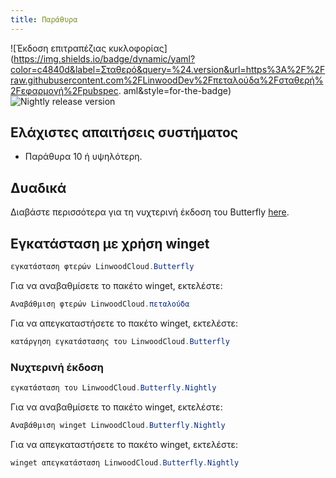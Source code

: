 ```yaml
---
title: Παράθυρα
---
```


![Έκδοση επιτραπέζιας κυκλοφορίας](https://img.shields.io/badge/dynamic/yaml?color=c4840d&label=Σταθερό&query=%24.version&url=https%3A%2F%2Fraw.githubusercontent.com%2FLinwoodDev%2Fπεταλούδα%2Fσταθερή%2Fεφαρμογή%2Fpubspec. aml&style=for-the-badge)
![Nightly release version](https://img.shields.io/badge/dynamic/yaml?color=f7d28c&label=Nightly&query=%24.version&url=https%3A%2F%2Fraw.githubusercontent.com%2FLinwoodDev%2Fbutterfly%2Fnightly%2Fapp%2Fpubspec.yaml&style=for-the-badge)


## Ελάχιστες απαιτήσεις συστήματος

- Παράθυρα 10 ή υψηλότερη.

## Δυαδικά

<Tabs>
<TabItem label="Stable">
  <CardGrid>
    <DownloadButton after="/downloads/post-windows" href="https://github.com/LinwoodDev/butterfly/releases/download/stable/linwood-butterfly-windows-setup-x86_64.exe" title="Setup"/>
    <DownloadButton after="/downloads/post-windows" href="https://github.com/LinwoodDev/butterfly/releases/download/stable/linwood-butterfly-windows-x86_64.zip" title="Portable"/>
  </CardGrid>
</TabItem>
<TabItem label="Nightly">
  <CardGrid>
    <DownloadButton after="/downloads/post-windows" href="https://github.com/LinwoodDev/butterfly/releases/download/nightly/linwood-butterfly-windows-setup-x86_64.exe" title="Setup"/>
    <DownloadButton after="/downloads/post-windows" href="https://github.com/LinwoodDev/butterfly/releases/download/nightly/linwood-butterfly-windows-x86_64.zip" title="Portable"/>
  </CardGrid>
</TabItem>
</Tabs>

Διαβάστε περισσότερα για τη νυχτερινή έκδοση του Butterfly [here](/community/nightly).

## Εγκατάσταση με χρήση winget

```powershell
εγκατάσταση φτερών LinwoodCloud.Butterfly
```

Για να αναβαθμίσετε το πακέτο winget, εκτελέστε:

```powershell
Αναβάθμιση φτερών LinwoodCloud.πεταλούδα
```

Για να απεγκαταστήσετε το πακέτο winget, εκτελέστε:

```powershell
κατάργηση εγκατάστασης του LinwoodCloud.Butterfly
```

### Νυχτερινή έκδοση

```powershell
εγκατάσταση του LinwoodCloud.Butterfly.Nightly
```

Για να αναβαθμίσετε το πακέτο winget, εκτελέστε:

```powershell
Αναβάθμιση winget LinwoodCloud.Butterfly.Nightly
```

Για να απεγκαταστήσετε το πακέτο winget, εκτελέστε:

```powershell
winget απεγκατάσταση LinwoodCloud.Butterfly.Nightly
```

